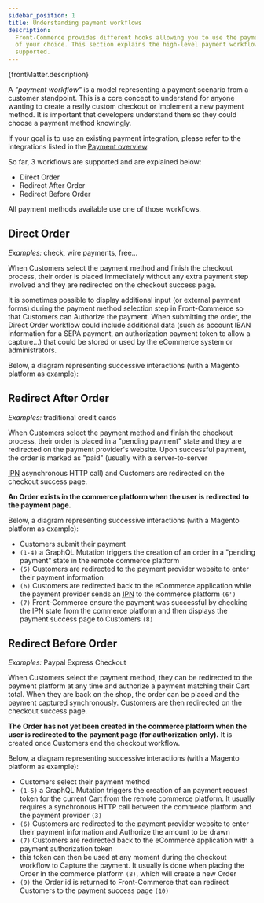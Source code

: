 ```yaml
---
sidebar_position: 1
title: Understanding payment workflows
description:
  Front-Commerce provides different hooks allowing you to use the payment method
  of your choice. This section explains the high-level payment workflows
  supported.
---
```



<p>{frontMatter.description}</p>

A _"payment workflow"_ is a model representing a payment scenario from a
customer standpoint. This is a core concept to understand for anyone wanting to
create a really custom checkout or implement a new payment method. It is
important that developers understand them so they could choose a payment method
knowingly.

If your goal is to use an existing payment integration, please refer to the
integrations listed in the [Payment overview](/docs/category/payments).

So far, 3 workflows are supported and are explained below:

- Direct Order
- Redirect After Order
- Redirect Before Order

All payment methods available use one of those workflows.

## Direct Order

_Examples:_ check, wire payments, free…

When Customers select the payment method and finish the checkout process, their
order is placed immediately without any extra payment step involved and they are
redirected on the checkout success page.

It is sometimes possible to display additional input (or external payment forms)
during the payment method selection step in Front-Commerce so that Customers can
Authorize the payment. When submitting the order, the Direct Order workflow
could include additional data (such as account IBAN information for a SEPA
payment, an authorization payment token to allow a capture…) that could be
stored or used by the eCommerce system or administrators.

Below, a diagram representing successive interactions (with a Magento platform
as example):

<Figure>

<DirectOrderFigure
  aria-label="Schema explaining the Direct Order workflow"
  className="text-[#333333] dark:text-white"
/>

</Figure>

## Redirect After Order

_Examples:_ traditional credit cards

When Customers select the payment method and finish the checkout process, their
order is placed in a "pending payment" state and they are redirected on the
payment provider's website. Upon successful payment, the order is marked as
"paid" (usually with a server-to-server

<abbr title="Instant Payment Notification">IPN</abbr> asynchronous HTTP call) and
Customers are redirected on the checkout success page.

**An Order exists in the commerce platform when the user is redirected to the
payment page.**

Below, a diagram representing successive interactions (with a Magento platform
as example):

<Figure>

<PlaceAfterFigure
  aria-label="Schema explaining the Redirect After Order workflow"
  className="text-[#333333] dark:text-white"
/>

</Figure>

- Customers submit their payment
- `(1-4)` a GraphQL Mutation triggers the creation of an order in a "pending
  payment" state in the remote commerce platform
- `(5)` Customers are redirected to the payment provider website to enter their
  payment information
- `(6)` Customers are redirected back to the eCommerce application while the
  payment provider sends an
  <abbr title="Instant Payment Notification">IPN</abbr> to the commerce platform
  `(6')`
- `(7)` Front-Commerce ensure the payment was successful by checking the IPN
  state from the commerce platform and then displays the payment success page to
  Customers `(8)`

## Redirect Before Order

_Examples:_ Paypal Express Checkout

When Customers select the payment method, they can be redirected to the payment
platform at any time and authorize a payment matching their Cart total. When
they are back on the shop, the order can be placed and the payment captured
synchronously. Customers are then redirected on the checkout success page.

**The Order has not yet been created in the commerce platform when the user is
redirected to the payment page (for authorization only).** It is created once
Customers end the checkout workflow.

Below, a diagram representing successive interactions (with a Magento platform
as example):

<Figure>

<PLaceBeforeFigure
  aria-label="Schema explaining the Redirect Before Order workflow"
  className="text-[#333333] dark:text-white"
/>

</Figure>

- Customers select their payment method
- `(1-5)` a GraphQL Mutation triggers the creation of an payment request token
  for the current Cart from the remote commerce platform. It usually requires a
  synchronous HTTP call between the commerce platform and the payment provider
  `(3)`
- `(6)` Customers are redirected to the payment provider website to enter their
  payment information and Authorize the amount to be drawn
- `(7)` Customers are redirected back to the eCommerce application with a
  payment authorization token
- this token can then be used at any moment during the checkout workflow to
  Capture the payment. It usually is done when placing the Order in the commerce
  platform `(8)`, which will create a new Order
- `(9)` the Order id is returned to Front-Commerce that can redirect Customers
  to the payment success page `(10)`
